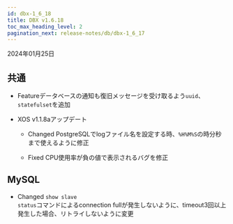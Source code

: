 ```yaml
---
id: dbx-1_6_18
title: DBX v1.6.18
toc_max_heading_level: 2
pagination_next: release-notes/db/dbx-1_6_17
---
```


2024年01月25日

## 共通

-   <Status>Feature</Status>データベースの通知も復旧メッセージを受け取るよう<code>uuid</code>、<code>statefulset</code>を追加

-   XOS v1.1.8aアップデート

    -   <Status>Changed</Status> PostgreSQLでlogファイル名を設定する時、`%H%M%S`の時分秒まで使えるように修正

    -   <Status>Fixed</Status> CPU使用率が負の値で表示されるバグを修正

## MySQL

-   <Status>Changed</Status> <code>show slave status</code>コマンドによるconnection fullが発生しないように、timeout3回以上発生した場合、リトライしないように変更
